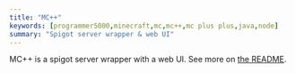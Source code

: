```yaml
---
title: "MC++"
keywords: [programmer5000,minecraft,mc,mc++,mc plus plus,java,node]
summary: "Spigot server wrapper & web UI"
---
```


MC++ is a spigot server wrapper with a web UI. See more on [the README](https://github.com/realprogrammer5000/mc-plus-plus).
